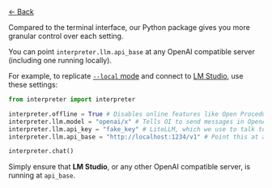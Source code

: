 [← Back](/language-model-setup/local-models/overview)

Compared to the terminal interface, our Python package gives you more granular control over each setting.

You can point `interpreter.llm.api_base` at any OpenAI compatible server (including one running locally).

For example, to replicate [`--local` mode](/language-model-setup/local-models/overview) and connect to [LM Studio](https://lmstudio.ai/), use these settings:

```python
from interpreter import interpreter

interpreter.offline = True # Disables online features like Open Procedures
interpreter.llm.model = "openai/x" # Tells OI to send messages in OpenAI's format
interpreter.llm.api_key = "fake_key" # LiteLLM, which we use to talk to LM Studio, requires this
interpreter.llm.api_base = "http://localhost:1234/v1" # Point this at any OpenAI compatible server

interpreter.chat()
```

Simply ensure that **LM Studio**, or any other OpenAI compatible server, is running at `api_base`.